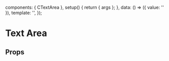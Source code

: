 
<Meta of={TextAreaStories} />

  components: { CTextArea },
  setup() {
    return { args };
  },
  data: () => ({ value: '' }),
  template: '<CTextArea v-bind="args" id="text-area" v-model="value"/>',
});

# Text Area

<Canvas transformSnippet="open">
  <Story of={TextAreaStories.Overview} />
</Canvas>

## Props

<Controls />
